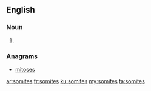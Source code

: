 ==English==

===Noun===
{{head|en}}

# {{plural of|somite}}

===Anagrams===
* [[mitoses#English|mitoses]]

[[ar:somites]]
[[fr:somites]]
[[ku:somites]]
[[my:somites]]
[[ta:somites]]